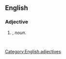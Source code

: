 {{rfv}}
==English==

===Adjective===
{{head|en|adjectives}}

# {{attributive of|griffon vulture|lang=en|nodot=1}}, ''noun''.
#: ''&nbsp;''

[[Category:English adjectives]]